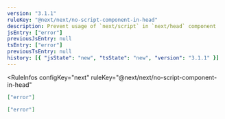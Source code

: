 ```yaml
---
version: "3.1.1"
ruleKey: "@next/next/no-script-component-in-head"
description: Prevent usage of `next/script` in `next/head` component
jsEntry: ["error"]
previousJsEntry: null
tsEntry: ["error"]
previousTsEntry: null
history: [{ "jsState": "new", "tsState": "new", "version": "3.1.1" }]
---
```


<RuleInfos 
  configKey="next" 
  ruleKey="@next/next/no-script-component-in-head" 
>

```json
["error"]
```

```json
["error"]
```

</RuleInfos>
